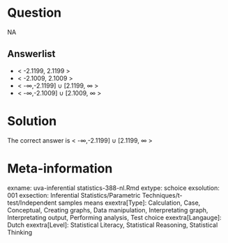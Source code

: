 Question
========

NA

Answerlist
----------
* &lt; -2.1199, 2.1199 &gt;
* &lt; -2.1009, 2.1009 &gt;
* &lt; -&#8734;,-2.1199] &#8746; [2.1199, &#8734; &gt;
* &lt; -&#8734;,-2.1009]  &#8746; [2.1009, &#8734; &gt;

Solution
========

The correct answer is  &lt; -&#8734;,-2.1199] &#8746; [2.1199, &#8734; &gt; 

Meta-information
================
exname: uva-inferential statistics-388-nl.Rmd 
extype: schoice 
exsolution: 001 
exsection: Inferential Statistics/Parametric Techniques/t-test/Independent samples means
exextra[Type]: Calculation, Case, Conceptual, Creating graphs, Data manipulation, Interpretating graph, Interpretating output, Performing analysis, Test choice 
exextra[Langauge]: Dutch 
exextra[Level]: Statistical Literacy, Statistical Reasoning, Statistical Thinking 
